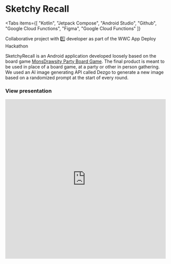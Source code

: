 
# Sketchy Recall

<Tabs
  items={[
    "Kotlin",
    "Jetpack Compose",
    "Android Studio",
    "Github",
    "Google Cloud Functions",
    "Figma",
    "Google Cloud Functions"
]}

> </Tabs>

<Callout type="info" emoji="🤝">
  Collaborative project with 1️⃣ developer as part of the WWC App Deploy
  Hackathon
</Callout>

SketchyRecall is an Android application developed loosely based on the board game [MonsDrawsity Party Board Game](https://www.geekyhobbies.com/monsdrawsity-party-board-game-rules-and-instructions-for-how-to-play/). The final product is meant to be used in place of a board game, at a party or other in person gathering. We used an AI image generating API called Dezgo to generate a new image based on a randomized prompt at the start of every round.

<Cards>
  <Card icon="💻" title=" Github" href="https://github.com/tkdgolden/AppDeploy2023/tree/googleplay-hackathon-2023"/>
  <Card icon = "🔗" title=" Hackathon Presentation" href="https://docs.google.com/presentation/d/1IR-raQqZx7ZyyB6lXNDQ6mhzL6aY5GD3km6q9qkd1tM/edit#slide=id.p" />
  <Card icon = "🎨" title=" Working Doc" href="https://docs.google.com/document/d/14IIyWEvgB0NpkeouBgVdJ55htKTE9IcsKI9fv-u_igQ/edit?usp=sharing" />

</Cards>

### View presentation

<iframe
  src="https://docs.google.com/presentation/d/e/2PACX-1vS3HcRA3D7fzYckNN_TMxaRjg81WQWKa9F-DXLN2C-3wMJ-YLvtjR_LpQcQbgYzX0kTz-E93A5lYd9m/embed?start=false&loop=false&delayms=3000"
  frameborder="0"
  width="100%"
  height="500px"
  title="Sketchy Recall"
  allowfullscreen="true"
  mozallowfullscreen="true"
  webkitallowfullscreen="true"
></iframe>

